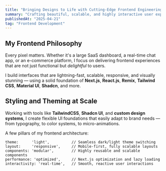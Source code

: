 ```yaml
---
title: "Bringing Designs to Life with Cutting-Edge Frontend Engineering"
summary: "Crafting beautiful, scalable, and highly interactive user experiences using modern frameworks like React.js, Next.js, and Remix."
publishedAt: "2025-04-21"
tag: "Frontend Development"
---
```


## My Frontend Philosophy

Every pixel matters. Whether it's a large SaaS dashboard, a real-time chat app, or an e-commerce platform, I focus on delivering frontend experiences that are not just functional but *delightful* to users.

I build interfaces that are lightning-fast, scalable, responsive, and visually stunning — using a solid foundation of **Next.js**, **React.js**, **Remix**, **Tailwind CSS**, **Material UI**, **Shadcn**, and more.

## Styling and Theming at Scale

Working with tools like **TailwindCSS**, **Shadcn UI**, and **custom design systems**, I create flexible UI foundations that easily adapt to brand needs — from typography, to color systems, to micro-animations.

A few pillars of my frontend architecture:

```tsx
theme:      'light',          // Seamless dark/light theme switching
layout:     'responsive',     // Mobile-first, fully scalable layouts
components: 'modular',        // Highly reusable and scalable components
performance: 'optimized',     // Next.js optimization and lazy loading
interactivity: 'real-time',   // Smooth, reactive user interactions